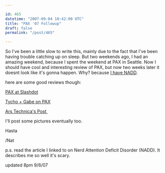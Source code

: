 ```yaml
---

id: 465
datetime: "2007-09-04 10:42:00 UTC"
title: "PAX '07 Followup"
draft: false
permalink: "/post/465"

---
```


So I've been a little slow to write this, mainly due to the fact that I've been having trouble catching up on sleep. But two weekends ago, I had an amazing weekend, because I spent the weekend at PAX in Seattle. Now I should have  cool and interesting review of PAX, but now two weeks later it doesnt look like it's gonna happen. Why? because <a href="http://www.randsinrepose.com/archives/2003/07/10/nadd.html">I have NADD</a>.

here are some good reviews though:

<a href="http://games.slashdot.org/article.pl?sid=07/08/25/1658206&amp;from=pseudoweb.net">PAX at Slashdot</a>

<a href="http://www.penny-arcade.com/2007/08/27">Tycho + Gabe on PAX</a>

<a href="http://arstechnica.com/articles/culture/pax-technica-looking-back-at-penny-arcade-expo-2007.ars/1">Ars Technica's Post </a>

I'll post some pictures eventually too.

Hasta

/Nat

p.s. read the article I linked to on Nerd Attention Deficit Disorder (NADD). It describes me so well it's scary.

updated 8pm 9/6/07


